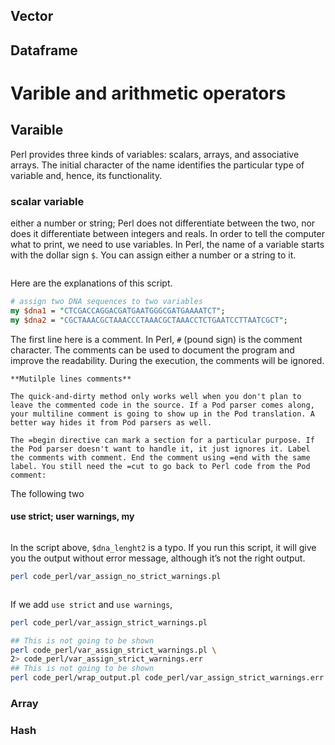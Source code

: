 
## Vector

## Dataframe



# Varible and arithmetic operators

## Varaible

Perl provides three kinds of variables: scalars, arrays, and associative arrays. The initial character of the name identifies the particular type of variable and, hence, its functionality.

### scalar variable

either a number or string; Perl does not differentiate between the two, nor does it differentiate between integers and reals.
In order to tell the computer what to print, we need to use variables. In Perl, the name of a variable starts with the dollar sign `$`. You can assign either a number or a string to it. 


```perl
```

Here are the explanations of this script. 

```perl
# assign two DNA sequences to two variables
my $dna1 = "CTCGACCAGGACGATGAATGGGCGATGAAAATCT";
my $dna2 = "CGCTAAACGCTAAACCCTAAACGCTAAACCTCTGAATCCTTAATCGCT";
```

The first line here is a comment. In Perl, `#` (pound sign) is the comment character. The comments can be used to document the program and improve the readability. During the execution, the comments will be ignored. 

```block2

**Mutilple lines comments**

The quick-and-dirty method only works well when you don't plan to leave the commented code in the source. If a Pod parser comes along, your multiline comment is going to show up in the Pod translation. A better way hides it from Pod parsers as well.

The =begin directive can mark a section for a particular purpose. If the Pod parser doesn't want to handle it, it just ignores it. Label the comments with comment. End the comment using =end with the same label. You still need the =cut to go back to Perl code from the Pod comment:
```

The following two 



#### use strict; user warnings, my

```perl
```

In the script above, `$dna_lenght2` is a typo. If you run this script, it will give you the output without error message, although it's not the right output. 

```sh
perl code_perl/var_assign_no_strict_warnings.pl
```


```perl
```

If we add `use strict` and `use warnings`, 

```sh
perl code_perl/var_assign_strict_warnings.pl
```

```sh
## This is not going to be shown
perl code_perl/var_assign_strict_warnings.pl \
2> code_perl/var_assign_strict_warnings.err
## This is not going to be shown
perl code_perl/wrap_output.pl code_perl/var_assign_strict_warnings.err 60
```

### Array



### Hash


